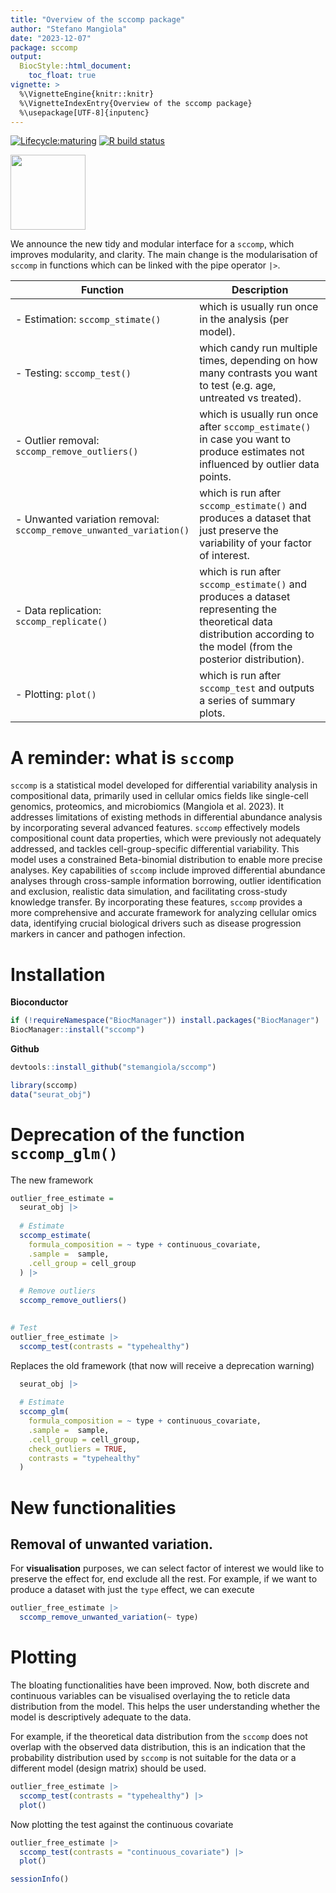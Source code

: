 ```yaml
---
title: "Overview of the sccomp package"
author: "Stefano Mangiola"
date: "2023-12-07"
package: sccomp
output:
  BiocStyle::html_document:
    toc_float: true
vignette: >
  %\VignetteEngine{knitr::knitr}
  %\VignetteIndexEntry{Overview of the sccomp package}
  %\usepackage[UTF-8]{inputenc}
---
```


<!-- badges: start -->

[![Lifecycle:maturing](https://img.shields.io/badge/lifecycle-maturing-blue.svg)](https://www.tidyverse.org/lifecycle/#maturing) [![R build status](https://github.com/stemangiola/sccomp/actions/workflows/rworkflows.yml/badge.svg)](https://github.com/stemangiola/tidyseurat/actions/)

<!-- badges: end -->
![](https://raw.githubusercontent.com/stemangiola/sccomp/master/inst/logo-01.png){width=120px}

We announce the new tidy and modular interface for a `sccomp`, which improves modularity, and clarity. The main change is the modularisation of `sccomp` in functions which can be linked with the pipe operator `|>`.

| Function                                                            | Description                                                                                                                                                            |
|-----------------------------------|-------------------------------------|
| \- Estimation: `sccomp_stimate()`                                   | which is usually run once in the analysis (per model).                                                                                                                 |
| \- Testing: `sccomp_test()`                                         | which candy run multiple times, depending on how many contrasts you want to test (e.g. age, untreated vs treated).                                                     |
| \- Outlier removal: `sccomp_remove_outliers()`                      | which is usually run once after `sccomp_estimate()` in case you want to produce estimates not influenced by outlier data points.                                       |
| \- Unwanted variation removal: `sccomp_remove_unwanted_variation()` | which is run after `sccomp_estimate()` and produces a dataset that just preserve the variability of your factor of interest.                                           |
| \- Data replication: `sccomp_replicate()`                           | which is run after `sccomp_estimate()` and produces a dataset representing the theoretical data distribution according to the model (from the posterior distribution). |
| \- Plotting: `plot()`                                               | which is run after `sccomp_test` and outputs a series of summary plots.                                                                                                |

# A reminder: what is `sccomp`

`sccomp` is a statistical model developed for differential variability analysis in compositional data, primarily used in cellular omics fields like single-cell genomics, proteomics, and microbiomics (Mangiola et al. 2023). It addresses limitations of existing methods in differential abundance analysis by incorporating several advanced features. `sccomp` effectively models compositional count data properties, which were previously not adequately addressed, and tackles cell-group-specific differential variability. This model uses a constrained Beta-binomial distribution to enable more precise analyses. Key capabilities of `sccomp` include improved differential abundance analyses through cross-sample information borrowing, outlier identification and exclusion, realistic data simulation, and facilitating cross-study knowledge transfer. By incorporating these features, `sccomp` provides a more comprehensive and accurate framework for analyzing cellular omics data, identifying crucial biological drivers such as disease progression markers in cancer and pathogen infection.

# Installation

**Bioconductor**

```r
if (!requireNamespace("BiocManager")) install.packages("BiocManager")
BiocManager::install("sccomp")
```

**Github**

```r
devtools::install_github("stemangiola/sccomp")
```

```r
library(sccomp)
data("seurat_obj")
```

# Deprecation of the function `sccomp_glm()`

The new framework

```r

outlier_free_estimate = 
  seurat_obj |>
  
  # Estimate
  sccomp_estimate( 
    formula_composition = ~ type + continuous_covariate, 
    .sample =  sample, 
    .cell_group = cell_group
  ) |>
  
  # Remove outliers
  sccomp_remove_outliers() 

  
# Test
outlier_free_estimate |>
  sccomp_test(contrasts = "typehealthy") 

```

Replaces the old framework (that now will receive a deprecation warning)

```r

  seurat_obj |>
  
  # Estimate
  sccomp_glm( 
    formula_composition = ~ type + continuous_covariate, 
    .sample =  sample, 
    .cell_group = cell_group, 
    check_outliers = TRUE,
    contrasts = "typehealthy"
  ) 

```

# New functionalities

## Removal of unwanted variation.

For **visualisation** purposes, we can select factor of interest we would like to preserve the effect for, end exclude all the rest. For example, if we want to produce a dataset with just the `type` effect, we can execute

```r
outlier_free_estimate |>
  sccomp_remove_unwanted_variation(~ type)
```

# Plotting

The bloating functionalities have been improved. Now, both discrete and continuous variables can be visualised overlaying the to reticle data distribution from the model. This helps the user understanding whether the model is descriptively adequate to the data.

For example, if the theoretical data distribution from the `sccomp` does not overlap with the observed data distribution, this is an indication that the probability distribution used by `sccomp` is not suitable for the data or a different model (design matrix) should be used.

```r
outlier_free_estimate |>
  sccomp_test(contrasts = "typehealthy") |> 
  plot()

```

Now plotting the test against the continuous covariate


```r
outlier_free_estimate |>
  sccomp_test(contrasts = "continuous_covariate") |> 
  plot()

```

```r
sessionInfo()
```
